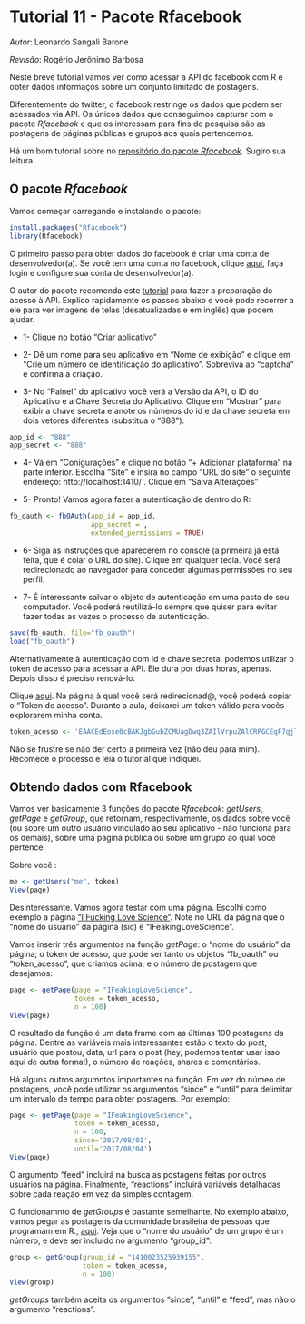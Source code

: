 # Tutorial 11 - Pacote Rfacebook
_Autor_: Leonardo Sangali Barone

_Revisão_: Rogério Jerônimo Barbosa

Neste breve tutorial vamos ver como acessar a API do facebook com R e obter dados informaçõs sobre um conjunto limitado de postagens.

Diferentemente do twitter, o facebook restringe os dados que podem ser acessados via API. Os únicos dados que conseguimos capturar com o pacote _Rfacebook_ e que os interessam para fins de pesquisa são as postagens de páginas públicas e grupos aos quais pertencemos.

Há um bom tutorial sobre no [repositório do pacote _Rfacebook_](https://github.com/pablobarbera/Rfacebook). Sugiro sua leitura.

## O pacote _Rfacebook_

Vamos começar carregando e instalando o pacote:

```r
install.packages("Rfacebook")
library(Rfacebook)
```

O primeiro passo para obter dados do facebook é criar uma conta de desenvolvedor(a). Se você tem uma conta no facebook, clique [aqui](https://developers.facebook.com/), faça login e configure sua conta de desenvolvedor(a). 

O autor do pacote recomenda este [tutorial](http://thinktostart.com/analyzing-facebook-with-r/) para fazer a preparação do acesso à API. Explico rapidamente os passos abaixo e você pode recorrer a ele para ver imagens de telas (desatualizadas e em inglês) que podem ajudar.

* 1- Clique no botão "Criar aplicativo"

* 2- Dê um nome para seu aplicativo em "Nome de exibição" e clique em "Crie um número de identificação do aplicativo". Sobreviva ao "captcha" e confirma a criação.

* 3- No "Painel" do aplicativo você verá a Versão da API, o ID do Aplicativo e a Chave Secreta do Aplicativo. Clique em "Mostrar" para exibir a chave secreta e anote os números do id e da chave secreta em dois vetores diferentes (substitua o "888"): 

```r
app_id <- "888"
app_secret <- "888"
```

* 4- Vá em "Conigurações" e clique no botão "+ Adicionar plataforma" na parte inferior. Escolha "Site" e insira no campo "URL do site" o seguinte endereço: http://localhost:1410/ . Clique em "Salva Alterações"

* 5- Pronto! Vamos agora fazer a autenticação de dentro do R:

```r
fb_oauth <- fbOAuth(app_id = app_id, 
                    app_secret = ,
                    extended_permissions = TRUE)
```

* 6- Siga as instruções que aparecerem no console (a primeira já está feita, que é colar o URL do site). Clique em qualquer tecla. Você será redirecionado ao navegador para conceder algumas permissões no seu perfil. 

* 7- É interessante salvar o objeto de autenticação em uma pasta do seu computador. Você poderá reutilizá-lo sempre que quiser para evitar fazer todas as vezes o processo de autenticação.

```r
save(fb_oauth, file="fb_oauth")
load("fb_oauth")
```

Alternativamente à autenticação com Id e chave secreta, podemos utilizar o token de acesso para acessar a API. Ele dura por duas horas, apenas. Depois disso é preciso renová-lo.

Clique [aqui](https://developers.facebook.com/tools/explorer). Na página à qual você será redirecionad@, você poderá copiar o "Token de acesso". Durante a aula, deixarei um token válido para vocês explorarem minha conta.

```r
token_acesso <- 'EAACEdEose0cBAKJgbGubZCMUagDwq3ZAIlVrpuZAlCRPGCEqF7qjlSpaRbEqQOUHh8jsHyNTQxU3aj4ZCNw5r3xyrV2Jd2Qv5wvScOkLCGRBsVWgjvdoOZB7t3VZBEdrsrvDar30CIGUkV1dkNklJoC6MHSuFpBp0nWe4O7LH4q2po0ovKBxiL6sH5ZCd8cyhcZD'
```

Não se frustre se não der certo a primeira vez (não deu para mim). Recomece o processo e leia o tutorial que indiquei.

## Obtendo dados com Rfacebook

Vamos ver basicamente 3 funções do pacote _Rfacebook_: _getUsers_, _getPage_ e _getGroup_, que retornam, respectivamente, os dados sobre você (ou sobre um outro usuário vinculado ao seu aplicativo - não funciona para os demais), sobre uma página pública ou sobre um grupo ao qual você pertence.

Sobre você :

```r
me <- getUsers("me", token)
View(page)
```

Desinteressante. Vamos agora testar com uma página. Escolhi como exemplo a página ["I Fucking Love Science"](https://www.facebook.com/IFeakingLoveScience/). Note no URL da página que o "nome do usuário" da página (sic) é "IFeakingLoveScience".

Vamos inserir três argumentos na função _getPage_: o "nome do usuário" da página; o token de acesso, que pode ser tanto os objetos "fb_oauth" ou "token_acesso", que criamos acima; e o número de postagem que desejamos:

```r
page <- getPage(page = "IFeakingLoveScience", 
                token = token_acesso, 
                n = 100)
View(page)
```

O resultado da função é um data frame com as últimas 100 postagens da página. Dentre as variáveis mais interessantes estão o texto do post, usuário que postou, data, url para o post (hey, podemos tentar usar isso aqui de outra forma!), o número de reações, shares e comentários.

Há alguns outros argumntos importantes na função. Em vez do númeo de postagens, você pode utilizar os argumentos "since" e "until" para delimitar um intervalo de tempo para obter postagens. Por exemplo:

```r
page <- getPage(page = "IFeakingLoveScience", 
                token = token_acesso,
                n = 100,
                since='2017/08/01',
                until='2017/08/04')
View(page)
```


O argumento "feed" incluirá na busca as postagens feitas por outros usuários na página. Finalmente, "reactions" incluirá variáveis detalhadas sobre cada reação em vez da simples contagem.

O funcionamnto de _getGroups_ é bastante semelhante. No exemplo abaixo, vamos pegar as postagens da comunidade brasileira de pessoas que programam em R., [aqui](https://www.facebook.com/groups/1410023525939155/). Veja que o "nome do usuário" de um grupo é um número, e deve ser incluído no argumento "group_id":

```r
group <- getGroup(group_id = "1410023525939155",
                  token = token_acesso,
                  n = 100)
View(group)
```

_getGroups_ também aceita os argumentos "since", "until" e "feed", mas não o argumento "reactions".
